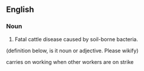==English==
===Noun===
#Fatal cattle disease caused by soil-borne bacteria.
{{rfc}}
(definition below, is it noun or adjective. Please wikify)

carries on working when other workers are on strike